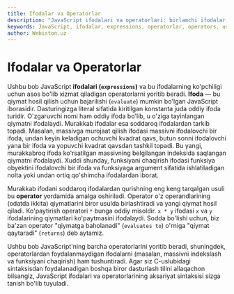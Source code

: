 ```yaml
---
title: Ifodalar va Operatorlar
description: "JavaScript ifodalari va operatorlari: birlamchi ifodalar, xossaga murojaat, chaqiruv va obyekt yaratish; operatorlarning ustuvorligi, assotsiativligi, ariteti va qisqa tutashuv (short-circuiting)."
keywords: JavaScript, ifodalar, expressions, operatorlar, operators, ustuvorlik, precedence, assotsiativlik, associativity, aritet, arity, birlamchi ifodalar, primary expressions, xossaga murojaat, property access, chaqiruv, invocation, new operatori, arifmetik, arithmetic, munosabat, relational, mantiqiy, logical, tayinlash, assignment, baholash, evaluation, uchlik operator, ternary, nullish coalescing, typeof, delete, await, void, vergul operatori, comma operator
author: Webiston.uz
---
```


# Ifodalar va Operatorlar

Ushbu bob JavaScript **ifodalari (`expressions`)** va bu ifodalarning ko'pchiligi uchun asos bo'lib xizmat qiladigan operatorlarni yoritib beradi. **Ifoda** — bu qiymat hosil qilish uchun bajarilishi (`evaluate`) mumkin bo'lgan JavaScript iborasidir. Dasturingizga literal sifatida kiritilgan konstanta juda oddiy ifoda turidir. O'zgaruvchi nomi ham oddiy ifoda bo'lib, u o'ziga tayinlangan qiymatni ifodalaydi. Murakkab ifodalar esa soddaroq ifodalardan tarkib topadi. Masalan, massivga murojaat qilish ifodasi massivni ifodalovchi bir ifoda, undan keyin keladigan ochuvchi kvadrat qavs, butun sonni ifodalovchi yana bir ifoda va yopuvchi kvadrat qavsdan tashkil topadi. Bu yangi, murakkabroq ifoda ko'rsatilgan massivning belgilangan indeksida saqlangan qiymatni ifodalaydi. Xuddi shunday, funksiyani chaqirish ifodasi funksiya obyektini ifodalovchi bir ifoda va funksiyaga argument sifatida ishlatiladigan nolta yoki undan ortiq qo'shimcha ifodalardan iborat.

Murakkab ifodani soddaroq ifodalardan qurishning eng keng tarqalgan usuli bu **operator** yordamida amalga oshiriladi. Operator o'z operandlarining (odatda ikkita) qiymatlarini biror usulda birlashtiradi va yangi qiymat hosil qiladi. Ko'paytirish operatori `*` bunga oddiy misoldir. `x * y` ifodasi `x` va `y` ifodalarining qiymatlari ko'paytmasini ifodalaydi. Sodda bo'lishi uchun, biz ba'zan operator "qiymatga baholanadi" (`evaluates to`) o'rniga "qiymat qaytaradi" (`returns`) deb aytamiz.

Ushbu bob JavaScript'ning barcha operatorlarini yoritib beradi, shuningdek, operatorlardan foydalanmaydigan ifodalarni (masalan, massivni indekslash va funksiyani chaqirish) ham tushuntiradi. Agar siz C-uslubidagi sintaksisdan foydalanadigan boshqa biror dasturlash tilini allaqachon bilsangiz, JavaScript ifodalari va operatorlarining aksariyat sintaksisi sizga tanish bo'lib tuyuladi.
